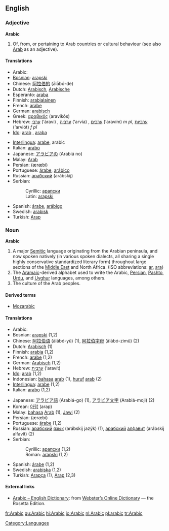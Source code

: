 ==English==

===Adjective===
'''Arabic'''

# Of, from, or pertaining to Arab countries or cultural behaviour (see also [[Arab]] as an adjective).

====Translations====
{{top}}
*Arabic: {{ARchar|[[عربي]]}} {{Unicode|(ʕárabi)}}         
*[[Bosnian]]: [[arapski]] {{m}}
*Chinese: [[阿拉伯的]] (ālābó-de)
*Dutch: [[Arabisch]], [[Arabische]]
*Esperanto: [[araba]]
*Finnish: [[arabialainen]]
*French: [[arabe]]
*German: [[arabisch]]
*Greek: [[αραβικός]] (aravikós)
*Hebrew: [[ערבי]] (‘áravi) {{m}}, [[ערביה]] (‘arvía) {{f}}, [[ערבים]] (‘aravím) ''m pl'', [[ערביות]] (‘arviót) ''f pl''
*[[Ido]]: [[arab]] {{m}}, [[araba]] {{f}}
{{mid}}
*[[Interlingua]]: [[arabe]], arabic
*Italian: [[arabo]]
*Japanese: [[アラビア]][[の]] (Arabiá no)
*Malay: [[Arab]]
*Persian: {{FAchar|[[عربی|عَرَبی]]}} (æræbi)
*Portuguese: [[árabe]], [[arábico]]
*Russian: [[арабский]] (arábskij) {{m}}
*Serbian:
*:Cyrillic: [[арапски]] {{m}}
*:Latin: [[arapski]] {{m}}
*Spanish: [[árabe]], [[arábigo]]
*Swedish: [[arabisk]]
*Turkish: [[Arap]]
{{bottom}}

===Noun===
'''Arabic'''

# A major [[Semitic]] language originating from the Arabian peninsula, and now spoken natively (in various spoken dialects, all sharing a single highly conservative standardized literary form) throughout large sections of the [[Middle East]] and North Africa. (ISO abbreviations: [[ar]], [[ara]])
# The [[Aramaic]]-derived alphabet used to write the Arabic, [[Persian]], [[Pashto]], [[Urdu]], and [[Uyghur]] languages, among others.
# The culture of the Arab peoples.

====Derived terms====
*[[Mozarabic]]

====Translations====
{{top}}
*Arabic: {{ARchar|[[العربية]]}} {{Unicode|(al-ʕarabíyya)}}
*Bosnian: [[arapski]] (1,2)
*Chinese: [[阿拉伯语]] (ālābó-yǔ) (1), [[阿拉伯字母]] (ālābó-zìmǔ) (2)
*Dutch: [[Arabisch]] {{n}} (1)
*Finnish: [[arabia]] (1,2)
*French: [[arabe]] (1,2)
*German: [[Arabisch]] (1,2)
*Hebrew: [[ערבית]] (‘aravít)
*[[Ido]]: [[arab]] (1,2)
*Indonesian: [[bahasa]] [[arab]] (1), [[huruf]] [[arab]] (2)
*[[Interlingua]]: [[arabe]] (1,2)
*Italian: [[arabo]] (1,2)
{{mid}}
*Japanese: [[アラビア語]] (Arabiá-go) (1), [[アラビア文字]] (Arabiá-moji) (2)
*Korean: [[아랍]] (arap)
*Malay: [[bahasa]] [[Arab]] (1), [[Jawi]] (2)
*Persian: {{FAchar|[[عربی|عَرَبی]]}} (æræbi)
*Portuguese: [[árabe]] {{m}} (1,2)
*Russian: [[арабский]] [[язык]] (arábskij jazýk) (1), [[арабский]] [[алфавит]] (arábskij alfavít) (2) 
*Serbian:
*:Cyrillic: [[арапски]] {{m}} (1,2)
*:Roman: [[arapski]] {{m}} (1,2)
*Spanish: [[árabe]] {{m}} (1,2)
*Swedish: [[arabiska]] (1,2)
*Turkish: [[Arapça]] (1), [[Arap]] (2,3)
{{bottom}}

====External links====
{{interwiktionary|code=ar}}
{{wikipedia}}
*[http://www.websters-online-dictionary.org/definition/Arabic-english/ Arabic – English Dictionary]: from [http://www.websters-online-dictionary.org Webster’s Online Dictionary] — the Rosetta Edition.

[[Category:Languages]]
[[fr:Arabic]]
[[gu:Arabic]]
[[hi:Arabic]]
[[io:Arabic]]
[[nl:Arabic]]
[[pl:arabic]]
[[tr:Arabic]]